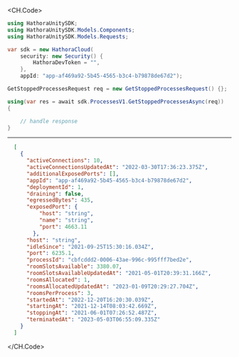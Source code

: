 
<CH.Code>
```csharp GetStoppedProcesses.cs
using HathoraUnitySDK;
using HathoraUnitySDK.Models.Components;
using HathoraUnitySDK.Models.Requests;

var sdk = new HathoraCloud(
    security: new Security() {
        HathoraDevToken = "",
    },
    appId: "app-af469a92-5b45-4565-b3c4-b79878de67d2");

GetStoppedProcessesRequest req = new GetStoppedProcessesRequest() {};

using(var res = await sdk.ProcessesV1.GetStoppedProcessesAsync(req))
{

    // handle response
}
```
---

```json Example Response
  [
    {
      "activeConnections": 10,
      "activeConnectionsUpdatedAt": "2022-03-30T17:36:23.375Z",
      "additionalExposedPorts": [],
      "appId": "app-af469a92-5b45-4565-b3c4-b79878de67d2",
      "deploymentId": 1,
      "draining": false,
      "egressedBytes": 435,
      "exposedPort": {
          "host": "string",
          "name": "string",
          "port": 4663.11
        },
      "host": "string",
      "idleSince": "2021-09-25T15:30:16.034Z",
      "port": 6235.1,
      "processId": "cbfcddd2-0006-43ae-996c-995fff7bed2e",
      "roomSlotsAvailable": 3380.07,
      "roomSlotsAvailableUpdatedAt": "2021-05-01T20:39:31.166Z",
      "roomsAllocated": 1,
      "roomsAllocatedUpdatedAt": "2023-01-09T20:29:27.704Z",
      "roomsPerProcess": 3,
      "startedAt": "2022-12-20T16:20:30.039Z",
      "startingAt": "2021-12-14T08:03:42.669Z",
      "stoppingAt": "2021-06-01T07:26:52.487Z",
      "terminatedAt": "2023-05-03T06:55:09.335Z"
    }
  ]
```
</CH.Code>
